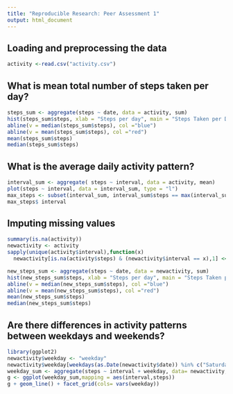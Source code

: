 ```yaml
---
title: "Reproducible Research: Peer Assessment 1"
output: html_document
---
```


## Loading and preprocessing the data
```r
activity <-read.csv("activity.csv")
```

## What is mean total number of steps taken per day?
```r
steps_sum <- aggregate(steps ~ date, data = activity, sum)
hist(steps_sum$steps, xlab = "Steps per day", main = "Steps Taken per Day")
abline(v = median(steps_sum$steps), col ="blue")
abline(v = mean(steps_sum$steps), col ="red")
mean(steps_sum$steps)
median(steps_sum$steps)
```

## What is the average daily activity pattern?
```r
interval_sum <- aggregate( steps ~ interval, data = activity, mean)
plot(steps ~ interval, data = interval_sum, type = "l")
max_steps <- subset(interval_sum, interval_sum$steps == max(interval_sum$steps))
max_steps$ interval
```

## Imputing missing values
```r
summary(is.na(activity))
newactivity <- activity
sapply(unique(activity$interval),function(x)
  newactivity[is.na(activity$steps) & (newactivity$interval == x),1] <<- interval_sum$steps[interval_sum$interval == x])
```
```r
new_steps_sum <- aggregate(steps ~ date, data = newactivity, sum)
hist(new_steps_sum$steps, xlab = "Steps per day", main = "Steps Taken per Day")
abline(v = median(new_steps_sum$steps), col ="blue")
abline(v = mean(new_steps_sum$steps), col ="red")
mean(new_steps_sum$steps)
median(new_steps_sum$steps)
```

## Are there differences in activity patterns between weekdays and weekends?
```r
library(ggplot2)
newactivity$weekday <- "weekday"
newactivity$weekday[weekdays(as.Date(newactivity$date)) %in% c("Saturday", "Sunday")] <- "weekend"
weekday_sum <- aggregate(steps ~ interval + weekday, data= newactivity, mean)
g <- ggplot(weekday_sum,mapping = aes(interval,steps))
g + geom_line() + facet_grid(cols= vars(weekday))
```